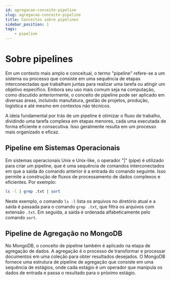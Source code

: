 ```yaml
---
id: agregacao-conceito-pipeline
slug: agregacao-conceito-pipeline
title: Conceitos sobre pipelines
sidebar_position: 1
tags:
    - pipeline
---
```


# Sobre pipelines

Em um contexto mais amplo e conceitual, o termo "pipeline" refere-se a um sistema ou processo que consiste em uma sequência de etapas interconectadas que trabalham juntas para realizar uma tarefa ou atingir um objetivo específico. Embora seu uso mais comum seja na computação, como discutido anteriormente, o conceito de pipeline pode ser aplicado em diversas áreas, incluindo manufatura, gestão de projetos, produção, logística e até mesmo em contextos não técnicos.

A ideia fundamental por trás de um pipeline é otimizar o fluxo de trabalho, dividindo uma tarefa complexa em etapas menores, cada uma executada de forma eficiente e consecutiva. Isso geralmente resulta em um processo mais organizado e eficaz.

## Pipeline em Sistemas Operacionais

Em sistemas operacionais Unix e Unix-like, o operador "|" (pipe) é utilizado para criar um pipeline, que é uma sequência de comandos interconectados em que a saída do comando anterior é a entrada do comando seguinte. Isso permite a construção de fluxos de processamento de dados complexos e eficientes. Por exemplo:

```bash
ls -l | grep .txt | sort
```

Neste exemplo, o comando `ls -l` lista os arquivos no diretório atual e a saída é passada para o comando `grep .txt`, que filtra os arquivos com extensão `.txt`. Em seguida, a saída é ordenada alfabeticamente pelo comando `sort`.

## Pipeline de Agregação no MongoDB

No MongoDB, o conceito de pipeline também é aplicado na etapa de agregação de dados. A agregação é o processo de transformar e processar documentos em uma coleção para obter resultados desejados. O MongoDB fornece uma estrutura de pipeline de agregação que consiste em uma sequência de estágios, onde cada estágio é um operador que manipula os dados de entrada e passa o resultado para o próximo estágio.